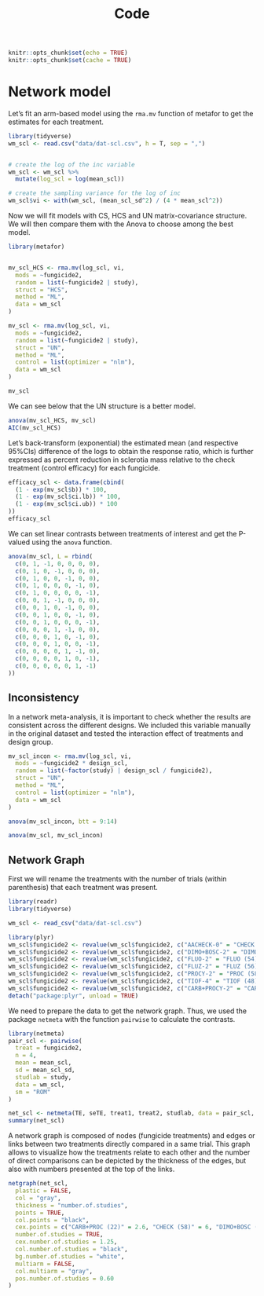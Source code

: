 % Code

```r
knitr::opts_chunk$set(echo = TRUE)
knitr::opts_chunk$set(cache = TRUE)
```


# Network model

Let's fit an arm-based model using the `rma.mv` function of metafor to get the estimates for each treatment.


```r
library(tidyverse)
wm_scl <- read.csv("data/dat-scl.csv", h = T, sep = ",")


# create the log of the inc variable
wm_scl <- wm_scl %>%
  mutate(log_scl = log(mean_scl))

# create the sampling variance for the log of inc
wm_scl$vi <- with(wm_scl, (mean_scl_sd^2) / (4 * mean_scl^2))
```


Now we will fit models with CS, HCS and UN matrix-covariance structure. We will then compare them with the Anova to choose among the best model.

```r

library(metafor)


mv_scl_HCS <- rma.mv(log_scl, vi,
  mods = ~fungicide2,
  random = list(~fungicide2 | study),
  struct = "HCS",
  method = "ML",
  data = wm_scl
)

mv_scl <- rma.mv(log_scl, vi,
  mods = ~fungicide2,
  random = list(~fungicide2 | study),
  struct = "UN",
  method = "ML",
  control = list(optimizer = "nlm"),
  data = wm_scl
)

mv_scl
```


We can see below that the UN structure is a better model.

```r

anova(mv_scl_HCS, mv_scl)
AIC(mv_scl_HCS)
```

Let's back-transform (exponential) the estimated mean (and respective 95%CIs) difference of the logs to obtain the response ratio, which is further expressed as percent reduction in sclerotia mass relative to the check treatment (control efficacy) for each fungicide. 

```r
efficacy_scl <- data.frame(cbind(
  (1 - exp(mv_scl$b)) * 100,
  (1 - exp(mv_scl$ci.lb)) * 100,
  (1 - exp(mv_scl$ci.ub)) * 100
))
efficacy_scl
```

We can set linear contrasts between treatments of interest and get the P-valued using the `anova` function.

```r
anova(mv_scl, L = rbind(
  c(0, 1, -1, 0, 0, 0, 0),
  c(0, 1, 0, -1, 0, 0, 0),
  c(0, 1, 0, 0, -1, 0, 0),
  c(0, 1, 0, 0, 0, -1, 0),
  c(0, 1, 0, 0, 0, 0, -1),
  c(0, 0, 1, -1, 0, 0, 0),
  c(0, 0, 1, 0, -1, 0, 0),
  c(0, 0, 1, 0, 0, -1, 0),
  c(0, 0, 1, 0, 0, 0, -1),
  c(0, 0, 0, 1, -1, 0, 0),
  c(0, 0, 0, 1, 0, -1, 0),
  c(0, 0, 0, 1, 0, 0, -1),
  c(0, 0, 0, 0, 1, -1, 0),
  c(0, 0, 0, 0, 1, 0, -1),
  c(0, 0, 0, 0, 0, 1, -1)
))
```


## Inconsistency 

In a network meta-analysis, it is important to check whether the results are consistent across the different designs. We included this variable manually in the original dataset and tested the interaction effect of treatments and design group.

```r

mv_scl_incon <- rma.mv(log_scl, vi,
  mods = ~fungicide2 * design_scl,
  random = list(~factor(study) | design_scl / fungicide2),
  struct = "UN",
  method = "ML",
  control = list(optimizer = "nlm"),
  data = wm_scl
)

anova(mv_scl_incon, btt = 9:14)

anova(mv_scl, mv_scl_incon)
```


## Network Graph


 

First we  will rename the treatments with the number of trials (within parenthesis) that each treatment was present.

```r
library(readr)
library(tidyverse)

wm_scl <- read_csv("data/dat-scl.csv")

library(plyr)
wm_scl$fungicide2 <- revalue(wm_scl$fungicide2, c("AACHECK-0" = "CHECK (58)"))
wm_scl$fungicide2 <- revalue(wm_scl$fungicide2, c("DIMO+BOSC-2" = "DIMO+BOSC (54)"))
wm_scl$fungicide2 <- revalue(wm_scl$fungicide2, c("FLUO-2" = "FLUO (54)"))
wm_scl$fungicide2 <- revalue(wm_scl$fungicide2, c("FLUZ-2" = "FLUZ (56)"))
wm_scl$fungicide2 <- revalue(wm_scl$fungicide2, c("PROCY-2" = "PROC (58)"))
wm_scl$fungicide2 <- revalue(wm_scl$fungicide2, c("TIOF-4" = "TIOF (48)"))
wm_scl$fungicide2 <- revalue(wm_scl$fungicide2, c("CARB+PROCY-2" = "CARB+PROC (22)"))
detach("package:plyr", unload = TRUE)
```




We need to prepare the data to get the network graph. Thus, we used the package `netmeta` with the function `pairwise` to calculate the contrasts.

```r

library(netmeta)
pair_scl <- pairwise(
  treat = fungicide2,
  n = 4,
  mean = mean_scl,
  sd = mean_scl_sd,
  studlab = study,
  data = wm_scl,
  sm = "ROM"
)
```

```r
net_scl <- netmeta(TE, seTE, treat1, treat2, studlab, data = pair_scl, sm = "ROM", backtransf = TRUE)
summary(net_scl)
```



A network graph is composed of nodes (fungicide treatments) and edges or links between two treatments directly compared in a same trial. This graph allows to visualize how the treatments relate to each other and the number of direct comparisons can be depicted by the thickness of the edges, but also with numbers presented at the top of the links. 

```r


netgraph(net_scl,
  plastic = FALSE,
  col = "gray",
  thickness = "number.of.studies",
  points = TRUE,
  col.points = "black",
  cex.points = c("CARB+PROC (22)" = 2.6, "CHECK (58)" = 6, "DIMO+BOSC (54)" = 5.75, "FLUO (54)" = 5.75, "FLUZ (56)" = 5.75, "PROC (58)" = 6, "TIOF (48)" = 4.86),
  number.of.studies = TRUE,
  cex.number.of.studies = 1.25,
  col.number.of.studies = "black",
  bg.number.of.studies = "white",
  multiarm = FALSE,
  col.multiarm = "gray",
  pos.number.of.studies = 0.60
)
```







